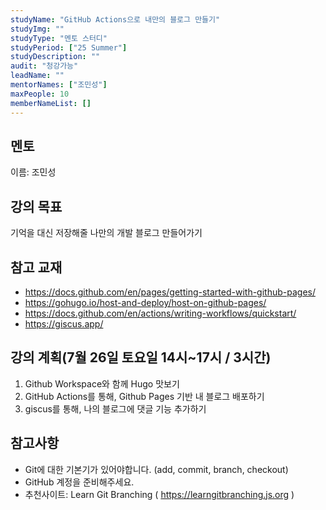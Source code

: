```yaml
---
studyName: "GitHub Actions으로 내만의 블로그 만들기"
studyImg: ""
studyType: "멘토 스터디"
studyPeriod: ["25 Summer"]
studyDescription: ""
audit: "청강가능"
leadName: ""
mentorNames: ["조민성"]
maxPeople: 10
memberNameList: []
---
```



## 멘토
이름: 조민성  

## 강의 목표
기억을 대신 저장해줄 나만의 개발 블로그 만들어가기

## 참고 교재
- https://docs.github.com/en/pages/getting-started-with-github-pages/
- https://gohugo.io/host-and-deploy/host-on-github-pages/
- https://docs.github.com/en/actions/writing-workflows/quickstart/
- https://giscus.app/

## 강의 계획(7월 26일 토요일 14시~17시 / 3시간)
1. Github Workspace와 함께 Hugo 맛보기
2. GitHub Actions를 통해, Github Pages 기반 내 블로그 배포하기
3. giscus를 통해, 나의 블로그에 댓글 기능 추가하기


## 참고사항
- Git에 대한 기본기가 있어야합니다. (add, commit, branch, checkout)
- GitHub 계정을 준비해주세요.
- 추천사이트: Learn Git Branching ( https://learngitbranching.js.org )